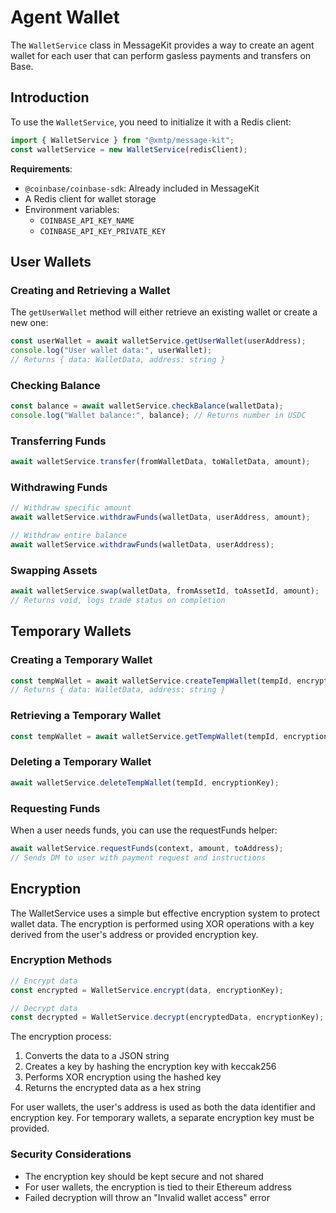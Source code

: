# Agent Wallet

The `WalletService` class in MessageKit provides a way to create an agent wallet for each user that can perform gasless payments and transfers on Base.

## Introduction

To use the `WalletService`, you need to initialize it with a Redis client:

```typescript
import { WalletService } from "@xmtp/message-kit";
const walletService = new WalletService(redisClient);
```

**Requirements**:

- `@coinbase/coinbase-sdk`: Already included in MessageKit
- A Redis client for wallet storage
- Environment variables:
  - `COINBASE_API_KEY_NAME`
  - `COINBASE_API_KEY_PRIVATE_KEY`

## User Wallets

### Creating and Retrieving a Wallet

The `getUserWallet` method will either retrieve an existing wallet or create a new one:

```typescript
const userWallet = await walletService.getUserWallet(userAddress);
console.log("User wallet data:", userWallet);
// Returns { data: WalletData, address: string }
```

### Checking Balance

```typescript
const balance = await walletService.checkBalance(walletData);
console.log("Wallet balance:", balance); // Returns number in USDC
```

### Transferring Funds

```typescript
await walletService.transfer(fromWalletData, toWalletData, amount);
```

### Withdrawing Funds

```typescript
// Withdraw specific amount
await walletService.withdrawFunds(walletData, userAddress, amount);

// Withdraw entire balance
await walletService.withdrawFunds(walletData, userAddress);
```

### Swapping Assets

```typescript
await walletService.swap(walletData, fromAssetId, toAssetId, amount);
// Returns void, logs trade status on completion
```

## Temporary Wallets

### Creating a Temporary Wallet

```typescript
const tempWallet = await walletService.createTempWallet(tempId, encryptionKey);
// Returns { data: WalletData, address: string }
```

### Retrieving a Temporary Wallet

```typescript
const tempWallet = await walletService.getTempWallet(tempId, encryptionKey);
```

### Deleting a Temporary Wallet

```typescript
await walletService.deleteTempWallet(tempId, encryptionKey);
```

### Requesting Funds

When a user needs funds, you can use the requestFunds helper:

```typescript
await walletService.requestFunds(context, amount, toAddress);
// Sends DM to user with payment request and instructions
```

## Encryption

The WalletService uses a simple but effective encryption system to protect wallet data. The encryption is performed using XOR operations with a key derived from the user's address or provided encryption key.

### Encryption Methods

```typescript
// Encrypt data
const encrypted = WalletService.encrypt(data, encryptionKey);

// Decrypt data
const decrypted = WalletService.decrypt(encryptedData, encryptionKey);
```

The encryption process:

1. Converts the data to a JSON string
2. Creates a key by hashing the encryption key with keccak256
3. Performs XOR encryption using the hashed key
4. Returns the encrypted data as a hex string

For user wallets, the user's address is used as both the data identifier and encryption key. For temporary wallets, a separate encryption key must be provided.

### Security Considerations

- The encryption key should be kept secure and not shared
- For user wallets, the encryption is tied to their Ethereum address
- Failed decryption will throw an "Invalid wallet access" error
